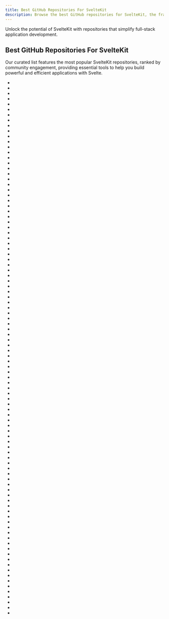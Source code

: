 ```yaml
---
title: Best GitHub Repositories For SvelteKit
description: Browse the best GitHub repositories for SvelteKit, the framework for building optimized Svelte applications.
---
```

Unlock the potential of SvelteKit with repositories that simplify full-stack application development.

## Best GitHub Repositories For SvelteKit

Our curated list features the most popular SvelteKit repositories, ranked by community engagement, providing essential tools to help you build powerful and efficient applications with Svelte.

- <Badge owner="immich-app" repoName="immich" stars="https://img.shields.io/github/stars/immich-app/immich?style=flat&logoSize=auto" forks="https://img.shields.io/github/forks/immich-app/immich?style=flat&logoSize=auto"/>
- <Badge owner="nextauthjs" repoName="next-auth" stars="https://img.shields.io/github/stars/nextauthjs/next-auth?style=flat&logoSize=auto" forks="https://img.shields.io/github/forks/nextauthjs/next-auth?style=flat&logoSize=auto"/>
- <Badge owner="jsplumb" repoName="jsplumb" stars="https://img.shields.io/github/stars/jsplumb/jsplumb?style=flat&logoSize=auto" forks="https://img.shields.io/github/forks/jsplumb/jsplumb?style=flat&logoSize=auto"/>
- <Badge owner="huggingface" repoName="chat-ui" stars="https://img.shields.io/github/stars/huggingface/chat-ui?style=flat&logoSize=auto" forks="https://img.shields.io/github/forks/huggingface/chat-ui?style=flat&logoSize=auto"/>
- <Badge owner="serge-chat" repoName="serge" stars="https://img.shields.io/github/stars/serge-chat/serge?style=flat&logoSize=auto" forks="https://img.shields.io/github/forks/serge-chat/serge?style=flat&logoSize=auto"/>
- <Badge owner="open-source-labs" repoName="Svelvet" stars="https://img.shields.io/github/stars/open-source-labs/Svelvet?style=flat&logoSize=auto" forks="https://img.shields.io/github/forks/open-source-labs/Svelvet?style=flat&logoSize=auto"/>
- <Badge owner="pheralb" repoName="svgl" stars="https://img.shields.io/github/stars/pheralb/svgl?style=flat&logoSize=auto" forks="https://img.shields.io/github/forks/pheralb/svgl?style=flat&logoSize=auto"/>
- <Badge owner="seriousm4x" repoName="UpSnap" stars="https://img.shields.io/github/stars/seriousm4x/UpSnap?style=flat&logoSize=auto" forks="https://img.shields.io/github/forks/seriousm4x/UpSnap?style=flat&logoSize=auto"/>
- <Badge owner="rajnandan1" repoName="kener" stars="https://img.shields.io/github/stars/rajnandan1/kener?style=flat&logoSize=auto" forks="https://img.shields.io/github/forks/rajnandan1/kener?style=flat&logoSize=auto"/>
- <Badge owner="sveltejs" repoName="realworld" stars="https://img.shields.io/github/stars/sveltejs/realworld?style=flat&logoSize=auto" forks="https://img.shields.io/github/forks/sveltejs/realworld?style=flat&logoSize=auto"/>
- <Badge owner="ciscoheat" repoName="sveltekit-superforms" stars="https://img.shields.io/github/stars/ciscoheat/sveltekit-superforms?style=flat&logoSize=auto" forks="https://img.shields.io/github/forks/ciscoheat/sveltekit-superforms?style=flat&logoSize=auto"/>
- <Badge owner="undb-io" repoName="undb" stars="https://img.shields.io/github/stars/undb-io/undb?style=flat&logoSize=auto" forks="https://img.shields.io/github/forks/undb-io/undb?style=flat&logoSize=auto"/>
- <Badge owner="goniszewski" repoName="grimoire" stars="https://img.shields.io/github/stars/goniszewski/grimoire?style=flat&logoSize=auto" forks="https://img.shields.io/github/forks/goniszewski/grimoire?style=flat&logoSize=auto"/>
- <Badge owner="sveltejs" repoName="svelte-preprocess" stars="https://img.shields.io/github/stars/sveltejs/svelte-preprocess?style=flat&logoSize=auto" forks="https://img.shields.io/github/forks/sveltejs/svelte-preprocess?style=flat&logoSize=auto"/>
- <Badge owner="gurucomputing" repoName="headscale-ui" stars="https://img.shields.io/github/stars/gurucomputing/headscale-ui?style=flat&logoSize=auto" forks="https://img.shields.io/github/forks/gurucomputing/headscale-ui?style=flat&logoSize=auto"/>
- <Badge owner="rilldata" repoName="rill" stars="https://img.shields.io/github/stars/rilldata/rill?style=flat&logoSize=auto" forks="https://img.shields.io/github/forks/rilldata/rill?style=flat&logoSize=auto"/>
- <Badge owner="pluja" repoName="whishper" stars="https://img.shields.io/github/stars/pluja/whishper?style=flat&logoSize=auto" forks="https://img.shields.io/github/forks/pluja/whishper?style=flat&logoSize=auto"/>
- <Badge owner="svelte-add" repoName="svelte-add" stars="https://img.shields.io/github/stars/svelte-add/svelte-add?style=flat&logoSize=auto" forks="https://img.shields.io/github/forks/svelte-add/svelte-add?style=flat&logoSize=auto"/>
- <Badge owner="michael" repoName="editable-website" stars="https://img.shields.io/github/stars/michael/editable-website?style=flat&logoSize=auto" forks="https://img.shields.io/github/forks/michael/editable-website?style=flat&logoSize=auto"/>
- <Badge owner="ikun-svelte" repoName="ikun-ui" stars="https://img.shields.io/github/stars/ikun-svelte/ikun-ui?style=flat&logoSize=auto" forks="https://img.shields.io/github/forks/ikun-svelte/ikun-ui?style=flat&logoSize=auto"/>
- <Badge owner="CriticalMoments" repoName="CMSaasStarter" stars="https://img.shields.io/github/stars/CriticalMoments/CMSaasStarter?style=flat&logoSize=auto" forks="https://img.shields.io/github/forks/CriticalMoments/CMSaasStarter?style=flat&logoSize=auto"/>
- <Badge owner="huntabyte" repoName="bits-ui" stars="https://img.shields.io/github/stars/huntabyte/bits-ui?style=flat&logoSize=auto" forks="https://img.shields.io/github/forks/huntabyte/bits-ui?style=flat&logoSize=auto"/>
- <Badge owner="agmmnn" repoName="tauri-ui" stars="https://img.shields.io/github/stars/agmmnn/tauri-ui?style=flat&logoSize=auto" forks="https://img.shields.io/github/forks/agmmnn/tauri-ui?style=flat&logoSize=auto"/>
- <Badge owner="Flomp" repoName="wanderer" stars="https://img.shields.io/github/stars/Flomp/wanderer?style=flat&logoSize=auto" forks="https://img.shields.io/github/forks/Flomp/wanderer?style=flat&logoSize=auto"/>
- <Badge owner="janosh" repoName="awesome-sveltekit" stars="https://img.shields.io/github/stars/janosh/awesome-sveltekit?style=flat&logoSize=auto" forks="https://img.shields.io/github/forks/janosh/awesome-sveltekit?style=flat&logoSize=auto"/>
- <Badge owner="snuffyDev" repoName="Beatbump" stars="https://img.shields.io/github/stars/snuffyDev/Beatbump?style=flat&logoSize=auto" forks="https://img.shields.io/github/forks/snuffyDev/Beatbump?style=flat&logoSize=auto"/>
- <Badge owner="syntaxfm" repoName="website" stars="https://img.shields.io/github/stars/syntaxfm/website?style=flat&logoSize=auto" forks="https://img.shields.io/github/forks/syntaxfm/website?style=flat&logoSize=auto"/>
- <Badge owner="sveltia" repoName="sveltia-cms" stars="https://img.shields.io/github/stars/sveltia/sveltia-cms?style=flat&logoSize=auto" forks="https://img.shields.io/github/forks/sveltia/sveltia-cms?style=flat&logoSize=auto"/>
- <Badge owner="HoudiniGraphql" repoName="houdini" stars="https://img.shields.io/github/stars/HoudiniGraphql/houdini?style=flat&logoSize=auto" forks="https://img.shields.io/github/forks/HoudiniGraphql/houdini?style=flat&logoSize=auto"/>
- <Badge owner="supabase" repoName="auth-helpers" stars="https://img.shields.io/github/stars/supabase/auth-helpers?style=flat&logoSize=auto" forks="https://img.shields.io/github/forks/supabase/auth-helpers?style=flat&logoSize=auto"/>
- <Badge owner="ankurrsinghal" repoName="svelte-legos" stars="https://img.shields.io/github/stars/ankurrsinghal/svelte-legos?style=flat&logoSize=auto" forks="https://img.shields.io/github/forks/ankurrsinghal/svelte-legos?style=flat&logoSize=auto"/>
- <Badge owner="icflorescu" repoName="trpc-sveltekit" stars="https://img.shields.io/github/stars/icflorescu/trpc-sveltekit?style=flat&logoSize=auto" forks="https://img.shields.io/github/forks/icflorescu/trpc-sveltekit?style=flat&logoSize=auto"/>
- <Badge owner="Tommertom" repoName="svelte-ionic-app" stars="https://img.shields.io/github/stars/Tommertom/svelte-ionic-app?style=flat&logoSize=auto" forks="https://img.shields.io/github/forks/Tommertom/svelte-ionic-app?style=flat&logoSize=auto"/>
- <Badge owner="colinlienard" repoName="gitlight" stars="https://img.shields.io/github/stars/colinlienard/gitlight?style=flat&logoSize=auto" forks="https://img.shields.io/github/forks/colinlienard/gitlight?style=flat&logoSize=auto"/>
- <Badge owner="ivanhofer" repoName="sveltekit-typescript-showcase" stars="https://img.shields.io/github/stars/ivanhofer/sveltekit-typescript-showcase?style=flat&logoSize=auto" forks="https://img.shields.io/github/forks/ivanhofer/sveltekit-typescript-showcase?style=flat&logoSize=auto"/>
- <Badge owner="svelte-add" repoName="tailwindcss" stars="https://img.shields.io/github/stars/svelte-add/tailwindcss?style=flat&logoSize=auto" forks="https://img.shields.io/github/forks/svelte-add/tailwindcss?style=flat&logoSize=auto"/>
- <Badge owner="okupter" repoName="kitforstartups" stars="https://img.shields.io/github/stars/okupter/kitforstartups?style=flat&logoSize=auto" forks="https://img.shields.io/github/forks/okupter/kitforstartups?style=flat&logoSize=auto"/>
- <Badge owner="serwist" repoName="serwist" stars="https://img.shields.io/github/stars/serwist/serwist?style=flat&logoSize=auto" forks="https://img.shields.io/github/forks/serwist/serwist?style=flat&logoSize=auto"/>
- <Badge owner="swyxio" repoName="swyxkit" stars="https://img.shields.io/github/stars/swyxio/swyxkit?style=flat&logoSize=auto" forks="https://img.shields.io/github/forks/swyxio/swyxkit?style=flat&logoSize=auto"/>
- <Badge owner="Tropix126" repoName="fluent-svelte" stars="https://img.shields.io/github/stars/Tropix126/fluent-svelte?style=flat&logoSize=auto" forks="https://img.shields.io/github/forks/Tropix126/fluent-svelte?style=flat&logoSize=auto"/>
- <Badge owner="navneetsharmaui" repoName="sveltekit-starter" stars="https://img.shields.io/github/stars/navneetsharmaui/sveltekit-starter?style=flat&logoSize=auto" forks="https://img.shields.io/github/forks/navneetsharmaui/sveltekit-starter?style=flat&logoSize=auto"/>
- <Badge owner="importantimport" repoName="urara" stars="https://img.shields.io/github/stars/importantimport/urara?style=flat&logoSize=auto" forks="https://img.shields.io/github/forks/importantimport/urara?style=flat&logoSize=auto"/>
- <Badge owner="Dan6erbond" repoName="sk-auth" stars="https://img.shields.io/github/stars/Dan6erbond/sk-auth?style=flat&logoSize=auto" forks="https://img.shields.io/github/forks/Dan6erbond/sk-auth?style=flat&logoSize=auto"/>
- <Badge owner="classroomio" repoName="classroomio" stars="https://img.shields.io/github/stars/classroomio/classroomio?style=flat&logoSize=auto" forks="https://img.shields.io/github/forks/classroomio/classroomio?style=flat&logoSize=auto"/>
- <Badge owner="gornostay25" repoName="svelte-adapter-bun" stars="https://img.shields.io/github/stars/gornostay25/svelte-adapter-bun?style=flat&logoSize=auto" forks="https://img.shields.io/github/forks/gornostay25/svelte-adapter-bun?style=flat&logoSize=auto"/>
- <Badge owner="paoloricciuti" repoName="sveltekit-search-params" stars="https://img.shields.io/github/stars/paoloricciuti/sveltekit-search-params?style=flat&logoSize=auto" forks="https://img.shields.io/github/forks/paoloricciuti/sveltekit-search-params?style=flat&logoSize=auto"/>
- <Badge owner="seanmorley15" repoName="AdventureLog" stars="https://img.shields.io/github/stars/seanmorley15/AdventureLog?style=flat&logoSize=auto" forks="https://img.shields.io/github/forks/seanmorley15/AdventureLog?style=flat&logoSize=auto"/>
- <Badge owner="EddieHubCommunity" repoName="good-first-issue-finder" stars="https://img.shields.io/github/stars/EddieHubCommunity/good-first-issue-finder?style=flat&logoSize=auto" forks="https://img.shields.io/github/forks/EddieHubCommunity/good-first-issue-finder?style=flat&logoSize=auto"/>
- <Badge owner="oekazuma" repoName="svelte-meta-tags" stars="https://img.shields.io/github/stars/oekazuma/svelte-meta-tags?style=flat&logoSize=auto" forks="https://img.shields.io/github/forks/oekazuma/svelte-meta-tags?style=flat&logoSize=auto"/>
- <Badge owner="sveltekit-i18n" repoName="lib" stars="https://img.shields.io/github/stars/sveltekit-i18n/lib?style=flat&logoSize=auto" forks="https://img.shields.io/github/forks/sveltekit-i18n/lib?style=flat&logoSize=auto"/>
- <Badge owner="salvia-kit" repoName="salvia-kit" stars="https://img.shields.io/github/stars/salvia-kit/salvia-kit?style=flat&logoSize=auto" forks="https://img.shields.io/github/forks/salvia-kit/salvia-kit?style=flat&logoSize=auto"/>
- <Badge owner="carstenlebek" repoName="svelte-email" stars="https://img.shields.io/github/stars/carstenlebek/svelte-email?style=flat&logoSize=auto" forks="https://img.shields.io/github/forks/carstenlebek/svelte-email?style=flat&logoSize=auto"/>
- <Badge owner="svelteness" repoName="kit-docs" stars="https://img.shields.io/github/stars/svelteness/kit-docs?style=flat&logoSize=auto" forks="https://img.shields.io/github/forks/svelteness/kit-docs?style=flat&logoSize=auto"/>
- <Badge owner="nxext" repoName="nx-extensions" stars="https://img.shields.io/github/stars/nxext/nx-extensions?style=flat&logoSize=auto" forks="https://img.shields.io/github/forks/nxext/nx-extensions?style=flat&logoSize=auto"/>
- <Badge owner="ShipBit" repoName="slickgpt" stars="https://img.shields.io/github/stars/ShipBit/slickgpt?style=flat&logoSize=auto" forks="https://img.shields.io/github/forks/ShipBit/slickgpt?style=flat&logoSize=auto"/>
- <Badge owner="kwchang0831" repoName="svelte-QWER" stars="https://img.shields.io/github/stars/kwchang0831/svelte-QWER?style=flat&logoSize=auto" forks="https://img.shields.io/github/forks/kwchang0831/svelte-QWER?style=flat&logoSize=auto"/>
- <Badge owner="mawoka-myblock" repoName="ClassQuiz" stars="https://img.shields.io/github/stars/mawoka-myblock/ClassQuiz?style=flat&logoSize=auto" forks="https://img.shields.io/github/forks/mawoka-myblock/ClassQuiz?style=flat&logoSize=auto"/>
- <Badge owner="sbondCo" repoName="Watcharr" stars="https://img.shields.io/github/stars/sbondCo/Watcharr?style=flat&logoSize=auto" forks="https://img.shields.io/github/forks/sbondCo/Watcharr?style=flat&logoSize=auto"/>
- <Badge owner="one-aalam" repoName="svelte-starter-kit" stars="https://img.shields.io/github/stars/one-aalam/svelte-starter-kit?style=flat&logoSize=auto" forks="https://img.shields.io/github/forks/one-aalam/svelte-starter-kit?style=flat&logoSize=auto"/>
- <Badge owner="slatinsky" repoName="DiscordChatExporter-frontend" stars="https://img.shields.io/github/stars/slatinsky/DiscordChatExporter-frontend?style=flat&logoSize=auto" forks="https://img.shields.io/github/forks/slatinsky/DiscordChatExporter-frontend?style=flat&logoSize=auto"/>
- <Badge owner="ocluf" repoName="justship" stars="https://img.shields.io/github/stars/ocluf/justship?style=flat&logoSize=auto" forks="https://img.shields.io/github/forks/ocluf/justship?style=flat&logoSize=auto"/>
- <Badge owner="pabueco" repoName="hue.tools" stars="https://img.shields.io/github/stars/pabueco/hue.tools?style=flat&logoSize=auto" forks="https://img.shields.io/github/forks/pabueco/hue.tools?style=flat&logoSize=auto"/>
- <Badge owner="josh-collinsworth" repoName="sveltekit-blog-starter" stars="https://img.shields.io/github/stars/josh-collinsworth/sveltekit-blog-starter?style=flat&logoSize=auto" forks="https://img.shields.io/github/forks/josh-collinsworth/sveltekit-blog-starter?style=flat&logoSize=auto"/>
- <Badge owner="KUN1007" repoName="kun-galgame-stickers-sveltekit" stars="https://img.shields.io/github/stars/KUN1007/kun-galgame-stickers-sveltekit?style=flat&logoSize=auto" forks="https://img.shields.io/github/forks/KUN1007/kun-galgame-stickers-sveltekit?style=flat&logoSize=auto"/>
- <Badge owner="jycouet" repoName="kitql" stars="https://img.shields.io/github/stars/jycouet/kitql?style=flat&logoSize=auto" forks="https://img.shields.io/github/forks/jycouet/kitql?style=flat&logoSize=auto"/>
- <Badge owner="chainlist" repoName="svelte-forms" stars="https://img.shields.io/github/stars/chainlist/svelte-forms?style=flat&logoSize=auto" forks="https://img.shields.io/github/forks/chainlist/svelte-forms?style=flat&logoSize=auto"/>
- <Badge owner="vercel" repoName="sveltekit-commerce" stars="https://img.shields.io/github/stars/vercel/sveltekit-commerce?style=flat&logoSize=auto" forks="https://img.shields.io/github/forks/vercel/sveltekit-commerce?style=flat&logoSize=auto"/>
- <Badge owner="joysofcode" repoName="enterprise-stack" stars="https://img.shields.io/github/stars/joysofcode/enterprise-stack?style=flat&logoSize=auto" forks="https://img.shields.io/github/forks/joysofcode/enterprise-stack?style=flat&logoSize=auto"/>
- <Badge owner="grail-ui" repoName="grail-ui" stars="https://img.shields.io/github/stars/grail-ui/grail-ui?style=flat&logoSize=auto" forks="https://img.shields.io/github/forks/grail-ui/grail-ui?style=flat&logoSize=auto"/>
- <Badge owner="svelte-society" repoName="sveltesociety.dev" stars="https://img.shields.io/github/stars/svelte-society/sveltesociety.dev?style=flat&logoSize=auto" forks="https://img.shields.io/github/forks/svelte-society/sveltesociety.dev?style=flat&logoSize=auto"/>
- <Badge owner="spinspire" repoName="pocketbase-sveltekit-starter" stars="https://img.shields.io/github/stars/spinspire/pocketbase-sveltekit-starter?style=flat&logoSize=auto" forks="https://img.shields.io/github/forks/spinspire/pocketbase-sveltekit-starter?style=flat&logoSize=auto"/>
- <Badge owner="SveltePress" repoName="sveltepress" stars="https://img.shields.io/github/stars/SveltePress/sveltepress?style=flat&logoSize=auto" forks="https://img.shields.io/github/forks/SveltePress/sveltepress?style=flat&logoSize=auto"/>
- <Badge owner="Hugo-Dz" repoName="on-device-transcription" stars="https://img.shields.io/github/stars/Hugo-Dz/on-device-transcription?style=flat&logoSize=auto" forks="https://img.shields.io/github/forks/Hugo-Dz/on-device-transcription?style=flat&logoSize=auto"/>
- <Badge owner="swyxio" repoName="swyxdotio" stars="https://img.shields.io/github/stars/swyxio/swyxdotio?style=flat&logoSize=auto" forks="https://img.shields.io/github/forks/swyxio/swyxdotio?style=flat&logoSize=auto"/>
- <Badge owner="pixelmund" repoName="svemix" stars="https://img.shields.io/github/stars/pixelmund/svemix?style=flat&logoSize=auto" forks="https://img.shields.io/github/forks/pixelmund/svemix?style=flat&logoSize=auto"/>
- <Badge owner="pluvial" repoName="svelte-adapter-deno" stars="https://img.shields.io/github/stars/pluvial/svelte-adapter-deno?style=flat&logoSize=auto" forks="https://img.shields.io/github/forks/pluvial/svelte-adapter-deno?style=flat&logoSize=auto"/>
- <Badge owner="zerodevx" repoName="svelte-img" stars="https://img.shields.io/github/stars/zerodevx/svelte-img?style=flat&logoSize=auto" forks="https://img.shields.io/github/forks/zerodevx/svelte-img?style=flat&logoSize=auto"/>
- <Badge owner="oslabs-beta" repoName="svend3r" stars="https://img.shields.io/github/stars/oslabs-beta/svend3r?style=flat&logoSize=auto" forks="https://img.shields.io/github/forks/oslabs-beta/svend3r?style=flat&logoSize=auto"/>
- <Badge owner="nstuyvesant" repoName="sveltekit-auth-example" stars="https://img.shields.io/github/stars/nstuyvesant/sveltekit-auth-example?style=flat&logoSize=auto" forks="https://img.shields.io/github/forks/nstuyvesant/sveltekit-auth-example?style=flat&logoSize=auto"/>
- <Badge owner="matfantinel" repoName="fantinel.dev" stars="https://img.shields.io/github/stars/matfantinel/fantinel.dev?style=flat&logoSize=auto" forks="https://img.shields.io/github/forks/matfantinel/fantinel.dev?style=flat&logoSize=auto"/>
- <Badge owner="vite-pwa" repoName="sveltekit" stars="https://img.shields.io/github/stars/vite-pwa/sveltekit?style=flat&logoSize=auto" forks="https://img.shields.io/github/forks/vite-pwa/sveltekit?style=flat&logoSize=auto"/>
- <Badge owner="svecosystem" repoName="mode-watcher" stars="https://img.shields.io/github/stars/svecosystem/mode-watcher?style=flat&logoSize=auto" forks="https://img.shields.io/github/forks/svecosystem/mode-watcher?style=flat&logoSize=auto"/>
- <Badge owner="razshare" repoName="sveltekit-sse" stars="https://img.shields.io/github/stars/razshare/sveltekit-sse?style=flat&logoSize=auto" forks="https://img.shields.io/github/forks/razshare/sveltekit-sse?style=flat&logoSize=auto"/>
- <Badge owner="braden-w" repoName="whispering" stars="https://img.shields.io/github/stars/braden-w/whispering?style=flat&logoSize=auto" forks="https://img.shields.io/github/forks/braden-w/whispering?style=flat&logoSize=auto"/>
- <Badge owner="jthegedus" repoName="svelte-adapter-firebase" stars="https://img.shields.io/github/stars/jthegedus/svelte-adapter-firebase?style=flat&logoSize=auto" forks="https://img.shields.io/github/forks/jthegedus/svelte-adapter-firebase?style=flat&logoSize=auto"/>
- <Badge owner="nextauthjs" repoName="sveltekit-auth-example" stars="https://img.shields.io/github/stars/nextauthjs/sveltekit-auth-example?style=flat&logoSize=auto" forks="https://img.shields.io/github/forks/nextauthjs/sveltekit-auth-example?style=flat&logoSize=auto"/>
- <Badge owner="braebo" repoName="sveltekit-electron" stars="https://img.shields.io/github/stars/braebo/sveltekit-electron?style=flat&logoSize=auto" forks="https://img.shields.io/github/forks/braebo/sveltekit-electron?style=flat&logoSize=auto"/>
- <Badge owner="rodneylab" repoName="sveltekit-blog-mdx" stars="https://img.shields.io/github/stars/rodneylab/sveltekit-blog-mdx?style=flat&logoSize=auto" forks="https://img.shields.io/github/forks/rodneylab/sveltekit-blog-mdx?style=flat&logoSize=auto"/>
- <Badge owner="bartholomej" repoName="svelte-sitemap" stars="https://img.shields.io/github/stars/bartholomej/svelte-sitemap?style=flat&logoSize=auto" forks="https://img.shields.io/github/forks/bartholomej/svelte-sitemap?style=flat&logoSize=auto"/>
- <Badge owner="AleksandrHovhannisyan" repoName="fluid-type-scale-calculator" stars="https://img.shields.io/github/stars/AleksandrHovhannisyan/fluid-type-scale-calculator?style=flat&logoSize=auto" forks="https://img.shields.io/github/forks/AleksandrHovhannisyan/fluid-type-scale-calculator?style=flat&logoSize=auto"/>
- <Badge owner="inngest" repoName="typedwebhook.tools" stars="https://img.shields.io/github/stars/inngest/typedwebhook.tools?style=flat&logoSize=auto" forks="https://img.shields.io/github/forks/inngest/typedwebhook.tools?style=flat&logoSize=auto"/>
- <Badge owner="johndavedecano" repoName="laragym" stars="https://img.shields.io/github/stars/johndavedecano/laragym?style=flat&logoSize=auto" forks="https://img.shields.io/github/forks/johndavedecano/laragym?style=flat&logoSize=auto"/>
- <Badge owner="ciscoheat" repoName="sveltekit-flash-message" stars="https://img.shields.io/github/stars/ciscoheat/sveltekit-flash-message?style=flat&logoSize=auto" forks="https://img.shields.io/github/forks/ciscoheat/sveltekit-flash-message?style=flat&logoSize=auto"/>
- <Badge owner="Mitcheljager" repoName="svelte-confetti" stars="https://img.shields.io/github/stars/Mitcheljager/svelte-confetti?style=flat&logoSize=auto" forks="https://img.shields.io/github/forks/Mitcheljager/svelte-confetti?style=flat&logoSize=auto"/>
- <Badge owner="arcjet" repoName="arcjet-js" stars="https://img.shields.io/github/stars/arcjet/arcjet-js?style=flat&logoSize=auto" forks="https://img.shields.io/github/forks/arcjet/arcjet-js?style=flat&logoSize=auto"/>
- <Badge owner="leveluptuts" repoName="bookit" stars="https://img.shields.io/github/stars/leveluptuts/bookit?style=flat&logoSize=auto" forks="https://img.shields.io/github/forks/leveluptuts/bookit?style=flat&logoSize=auto"/>
- <Badge owner="delay" repoName="sveltekit-auth" stars="https://img.shields.io/github/stars/delay/sveltekit-auth?style=flat&logoSize=auto" forks="https://img.shields.io/github/forks/delay/sveltekit-auth?style=flat&logoSize=auto"/>
- <Badge owner="hannansatopay" repoName="devstar" stars="https://img.shields.io/github/stars/hannansatopay/devstar?style=flat&logoSize=auto" forks="https://img.shields.io/github/forks/hannansatopay/devstar?style=flat&logoSize=auto"/>
- <Badge owner="Raphiiko" repoName="OyasumiVR" stars="https://img.shields.io/github/stars/Raphiiko/OyasumiVR?style=flat&logoSize=auto" forks="https://img.shields.io/github/forks/Raphiiko/OyasumiVR?style=flat&logoSize=auto"/>
- <Badge owner="skyra-project" repoName="discord-components" stars="https://img.shields.io/github/stars/skyra-project/discord-components?style=flat&logoSize=auto" forks="https://img.shields.io/github/forks/skyra-project/discord-components?style=flat&logoSize=auto"/>